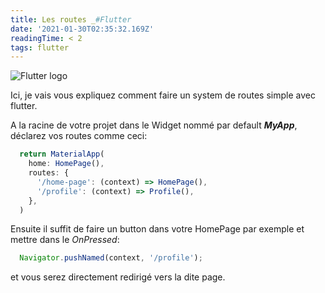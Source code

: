 ```yaml
---
title: Les routes _#Flutter
date: '2021-01-30T02:35:32.169Z'
readingTime: < 2
tags: flutter
---
```


![Flutter logo](./flutter.png)

Ici, je vais vous expliquez comment faire un system de routes simple avec flutter.

A la racine de votre projet dans le Widget nommé par default ***MyApp***, déclarez vos routes comme ceci:

```js
  return MaterialApp(
    home: HomePage(),
    routes: {
      '/home-page': (context) => HomePage(),
      '/profile': (context) => Profile(),
    },
  )
```

Ensuite il suffit de faire un button dans votre HomePage par exemple et mettre dans le *OnPressed*:
```js
  Navigator.pushNamed(context, '/profile');
```

et vous serez directement redirigé vers la dite page.